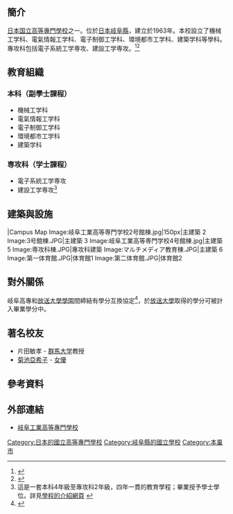 {{Infobox School
| name           = 岐阜工業高等專門學校 
| image          = 正面玄関付近からの眺め.JPG
| established    = 1963年
| type           = [[國立|國立]]
| legal_person   = {{tsl|ja|国立高等専門学校機構|國立高等專門學校機構}}
| free_label     = 學科
| free_text      = 機械工学科<br />電氣情報工学科<br />電子制御工学科<br />環境都市工学科<br />建築学科
| free_label2    = 專攻科 
| free_text2     = 電子系統工学専攻<br />建設工学専攻
| address        = {{JPN}}[[岐阜県|岐阜県]]<br>[[本巢市|本巢市]]上真桑2236-2
| website        = [http://www.gifu-nct.ac.jp/ http://www.gifu-nct.ac.jp/]
}}

{{nihongo|'''岐阜工業高等專門學校'''| 岐阜工業高等専門学校／ぎふこうぎょうこうとうせんもんがっこう |3=National Institute of Technology, Gifu College, NITGC}}
==簡介==
[[日本|日本]][[日本国立大学法人|国立]][[高等專門學校|高等專門學校]]之一。位於[[日本|日本]][[岐阜縣|岐阜縣]]，建立於1963年。本校設立了機械工学科、電氣情報工学科、電子制御工学科、環境都市工学科、建築学科等學科。專攻科包括電子系統工学専攻、建設工学専攻。<ref>{{cite web|url=http://www.gifu-nct.ac.jp/about/history/|title=沿革|publisher=岐阜工業高等専門学校|deadurl=yes|archiveurl=https://web.archive.org/web/20161112144726/http://www.gifu-nct.ac.jp/about/history/|archivedate=2016-11-12}}{{ja}}</ref><ref>{{cite web|url=http://school.nihaowang.com/55985.html|title=日本岐阜工业高等专门学校|publisher=全球院校库_你好网|accessdate=2016-11-12|archive-date=2016-11-12|archive-url=https://web.archive.org/web/20161112204744/http://school.nihaowang.com/55985.html|dead-url=no}}{{zh-cn}}</ref>
==教育組織==
===本科（副學士課程）===
* 機械工学科
* 電氣情報工学科
* 電子制御工学科
* 環境都市工学科
* 建築学科
=== 専攻科（学士課程） ===
* 電子系統工学専攻
* 建設工学専攻<ref>這是一套本科4年級至專攻科2年級，四年一貫的教育學程；畢業授予學士學位。詳見[http://www.gifu-nct.ac.jp/department/ 學程的介紹網頁] {{webarchive|url=https://web.archive.org/web/20161028205159/http://www.gifu-nct.ac.jp/department/ |date=2016-10-28 }}</ref>
==建築與設施==
<gallery>
|Campus Map
Image:岐阜工業高等専門学校2号館棟.jpg|150px|主建築 2
Image:3号館棟.JPG|主建築 3
Image:岐阜工業高等専門学校4号館棟.jpg|主建築 5
Image:専攻科棟.JPG|專攻科建築
Image:マルチメディア教育棟.JPG|主建築 6
Image:第一体育館.JPG|体育館1
Image:第二体育館.JPG|体育館2
</gallery>
==對外關係==
岐阜高專和[[放送大學學園|放送大學學園]]間締結有學分互換協定<ref>{{cite web|url=http://www.ouj.ac.jp/hp/nyugaku/tanigokan/pdf/tanigokan_annai.pdf|title=放送大学　平成28年度　単位互換案内|publisher=The Open University of Japan|accessdate=2016-11-12|archive-date=2016-03-04|archive-url=https://web.archive.org/web/20160304193516/http://www.ouj.ac.jp/hp/nyugaku/tanigokan/pdf/tanigokan_annai.pdf|dead-url=no}}</ref>，於[[放送大學|放送大學]]取得的學分可被計入畢業學分中。
==著名校友==
* 片田敏孝 - [[群馬大学|群馬大学]]教授
* [[菊池亞希子|菊池亞希子]] - [[女優|女優]]
==參考資料==
{{reflist}}
==外部連結==
*[http://www.gifu-nct.ac.jp/ 岐阜工業高等專門學校] {{Wayback|url=http://www.gifu-nct.ac.jp/ |date=20150921005651 }}

{{高等專門學校}}
{{coord|35|26|28.24|N|137|40|20.67|E|region:JP_type:edu|display=title}}
[[Category:日本的國立高等專門學校|Category:日本的國立高等專門學校]]
[[Category:岐阜縣的國立學校|Category:岐阜縣的國立學校]]
[[Category:本巢市|Category:本巢市]]